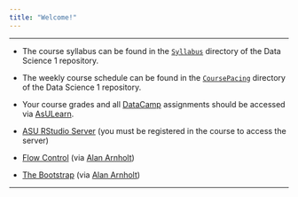 ```yaml
---
title: "Welcome!"
---
```


* * *

* The course syllabus can be found in the [`Syllabus`](./Syllabus/SyllabusS2018.html) directory of the Data Science 1 repository.

* The weekly course schedule can be found in the [`CoursePacing`](./CoursePacing/CoursePacingS2018.html) directory of the Data Science 1 repository.

* Your course grades and all [DataCamp](https://www.datacamp.com/home) assignments should be accessed via [AsULearn](https://asulearn.appstate.edu/).

* [ASU RStudio Server](https://mathr.math.appstate.edu) (you must be registered in the course to access the server)

* [Flow Control](../STT3851ClassRepo/Rmarkdown/FlowControl.html) (via [Alan Arnholt](https://alanarnholt.github.io/))

* [The Bootstrap](../STT3851ClassRepo/Rmarkdown/TheBootstrap.html) (via [Alan Arnholt](https://alanarnholt.github.io/))


* * *